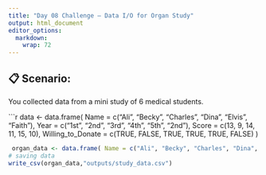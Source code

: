 ```yaml
---
title: "Day 08 Challenge – Data I/O for Organ Study"
output: html_document
editor_options: 
  markdown: 
    wrap: 72
---
```


## 📋 Scenario:

You collected data from a mini study of 6 medical students.

\`\`\`r data \<- data.frame( Name = c("Ali", "Becky", "Charles", "Dina",
"Elvis", "Faith"), Year = c("1st", "2nd", "3rd", "4th", "5th", "2nd"),
Score = c(13, 9, 14, 11, 15, 10), Willing_to_Donate = c(TRUE, FALSE,
TRUE, TRUE, TRUE, FALSE) )

```r
 organ_data <- data.frame( Name = c("Ali", "Becky", "Charles", "Dina", "Elvis", "Faith"), Year = c("1st", "2nd", "3rd", "4th", "5th", "2nd"), Score = c(13, 9, 14, 11, 15, 10), Willing_to_Donate = c(TRUE, FALSE, TRUE, TRUE, TRUE, FALSE) )
# saving data 
write_csv(organ_data,"outputs/study_data.csv")
```
